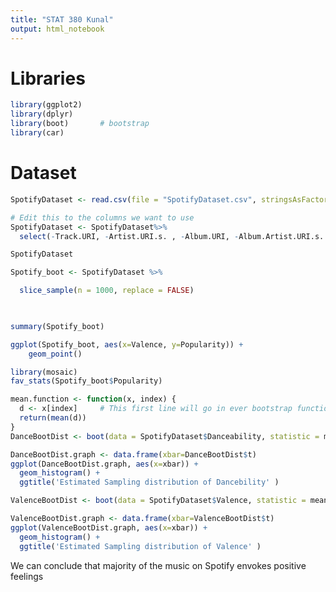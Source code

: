 ```yaml
---
title: "STAT 380 Kunal"
output: html_notebook
---
```


# Libraries 
```r
library(ggplot2)
library(dplyr)
library(boot)       # bootstrap
library(car) 
```

# Dataset
```r
SpotifyDataset <- read.csv(file = "SpotifyDataset.csv", stringsAsFactors = FALSE)

# Edit this to the columns we want to use
SpotifyDataset <- SpotifyDataset%>%
  select(-Track.URI, -Artist.URI.s. , -Album.URI, -Album.Artist.URI.s. , -Album.Image.URL , -Track.Preview.URL , -ISRC, -Added.By, -Added.At, -Album.Genres, -Copyrights)

SpotifyDataset
```









```r

Spotify_boot <- SpotifyDataset %>% 

  slice_sample(n = 1000, replace = FALSE) 

  

summary(Spotify_boot)

``` 


```r
ggplot(Spotify_boot, aes(x=Valence, y=Popularity)) + 
    geom_point()
```









 
```r
library(mosaic)
fav_stats(Spotify_boot$Popularity)
```



```r


mean.function <- function(x, index) {
  d <- x[index]     # This first line will go in ever bootstrap function you make.
  return(mean(d))  
}
DanceBootDist <- boot(data = SpotifyDataset$Danceability, statistic = mean.function, R=10000)

DanceBootDist.graph <- data.frame(xbar=DanceBootDist$t)
ggplot(DanceBootDist.graph, aes(x=xbar)) +
  geom_histogram() + 
  ggtitle('Estimated Sampling distribution of Dancebility' )

```





```r
ValenceBootDist <- boot(data = SpotifyDataset$Valence, statistic = mean.function, R=10000)

ValenceBootDist.graph <- data.frame(xbar=ValenceBootDist$t)
ggplot(ValenceBootDist.graph, aes(x=xbar)) +
  geom_histogram() + 
  ggtitle('Estimated Sampling distribution of Valence' )
```
We can conclude that majority of the music on Spotify envokes positive feelings 


